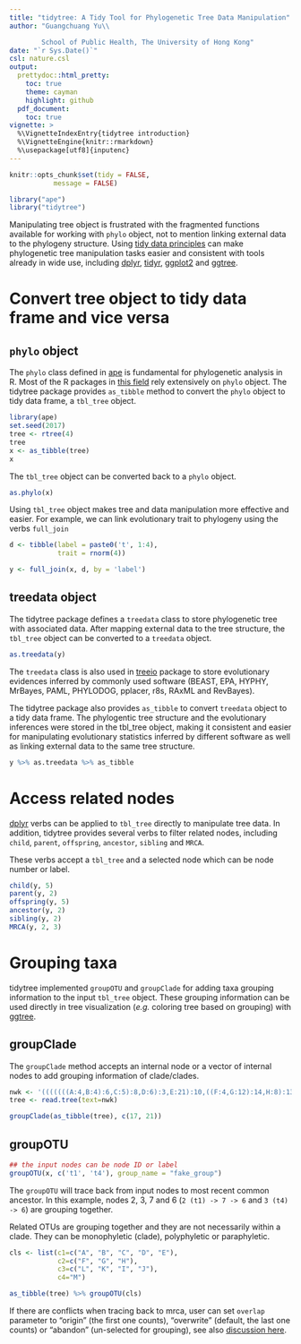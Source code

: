 ```yaml
---
title: "tidytree: A Tidy Tool for Phylogenetic Tree Data Manipulation"
author: "Guangchuang Yu\\

        School of Public Health, The University of Hong Kong"
date: "`r Sys.Date()`"
csl: nature.csl
output:
  prettydoc::html_pretty:
    toc: true
    theme: cayman
    highlight: github
  pdf_document:
    toc: true
vignette: >
  %\VignetteIndexEntry{tidytree introduction}
  %\VignetteEngine{knitr::rmarkdown}
  %\usepackage[utf8]{inputenc}
---
```


```r
knitr::opts_chunk$set(tidy = FALSE,
		   message = FALSE)
```


```r
library("ape")
library("tidytree")
```


Manipulating tree object is frustrated with the fragmented functions available
for working with `phylo` object, not to mention linking external data to the
phylogeny structure.
Using [tidy data principles](https://www.jstatsoft.org/article/view/v059i10) can
make phylogenetic tree manipulation tasks easier and consistent with tools
already in wide use,
including
[dplyr](https://cran.r-project.org/package=dplyr),
[tidyr](https://cran.r-project.org/package=tidyr),
[ggplot2](https://cran.r-project.org/package=ggplot2)
and [ggtree](https://bioconductor.org/packages/ggtree/).


# Convert tree object to tidy data frame and vice versa

## `phylo` object


The `phylo` class defined in [ape](https://cran.r-project.org/package=ape) is
fundamental for phylogenetic analysis in R. Most of the R packages
in [this field](https://CRAN.R-project.org/view=Phylogenetics) rely
extensively on `phylo` object. The tidytree package provides `as_tibble`
method to convert the `phylo` object to tidy data frame, a `tbl_tree` object.

```r
library(ape)
set.seed(2017)
tree <- rtree(4)
tree
x <- as_tibble(tree)
x
```

The `tbl_tree` object can be converted back to a `phylo` object.


```r
as.phylo(x)
```


Using `tbl_tree` object makes tree and data manipulation more effective and
easier. For example, we can link evolutionary trait to phylogeny using the verbs `full_join`

```r
d <- tibble(label = paste0('t', 1:4),
            trait = rnorm(4))

y <- full_join(x, d, by = 'label')
```

## treedata object


The tidytree package defines a `treedata` class to store phylogenetic tree with
associated data. After mapping external data to the tree structure, the
`tbl_tree` object can be converted to a `treedata` object.


```r
as.treedata(y)
```

The `treedata` class is also used
in [treeio](https://bioconductor.org/packages/treeio/) package to store
evolutionary evidences inferred by commonly used software (BEAST, EPA, HYPHY,
MrBayes, PAML, PHYLODOG, pplacer, r8s, RAxML and RevBayes).

The tidytree package also provides `as_tibble` to convert `treedata` object
to a tidy data frame. The phylogentic tree structure and the evolutionary
inferences were stored in the tbl_tree object, making it consistent and easier
for manipulating evolutionary statistics inferred by different software as well
as linking external data to the same tree structure.


```r
y %>% as.treedata %>% as_tibble
```


# Access related nodes

[dplyr](https://cran.r-project.org/package=dplyr) verbs can be applied to `tbl_tree` directly to manipulate tree data. In
addition, tidytree provides several verbs to filter related nodes, including
`child`, `parent`, `offspring`, `ancestor`, `sibling` and `MRCA`.

These verbs accept a `tbl_tree` and a selected node which can be node number or label.


```r
child(y, 5)
parent(y, 2)
offspring(y, 5)
ancestor(y, 2)
sibling(y, 2)
MRCA(y, 2, 3)
```

# Grouping taxa

tidytree implemented `groupOTU` and `groupClade` for adding taxa grouping
information to the input `tbl_tree` object. These grouping information can be
used directly in tree visualization (*e.g.* coloring tree based on grouping)
with [ggtree](https://bioconductor.org/packages/ggtree/).

## groupClade

The `groupClade` method accepts an internal node or a vector of internal nodes
to add grouping information of clade/clades.



```r
nwk <- '(((((((A:4,B:4):6,C:5):8,D:6):3,E:21):10,((F:4,G:12):14,H:8):13):13,((I:5,J:2):30,(K:11,L:11):2):17):4,M:56);'
tree <- read.tree(text=nwk)

groupClade(as_tibble(tree), c(17, 21))
```


## groupOTU


```r
## the input nodes can be node ID or label
groupOTU(x, c('t1', 't4'), group_name = "fake_group")
```

The `groupOTU` will trace back from input nodes to most recent common ancestor.
In this example, nodes 2, 3, 7 and 6 (`2 (t1) -> 7 -> 6` and `3 (t4) -> 6`) are
grouping together.

Related OTUs are grouping together and they are not necessarily within a clade.
They can be monophyletic (clade), polyphyletic or paraphyletic.

```r
cls <- list(c1=c("A", "B", "C", "D", "E"),
            c2=c("F", "G", "H"),
            c3=c("L", "K", "I", "J"),
            c4="M")

as_tibble(tree) %>% groupOTU(cls)
```

If there are conflicts when tracing back to mrca, user can set `overlap`
parameter to "origin" (the first one counts), "overwrite" (default, the last one
counts) or "abandon" (un-selected for grouping), see
also
[discussion here](https://groups.google.com/d/msgid/bioc-ggtree/04ca31bc-5cae-4b0b-8eed-9dd450470964%40googlegroups.com?utm_medium=email&utm_source=footer).


